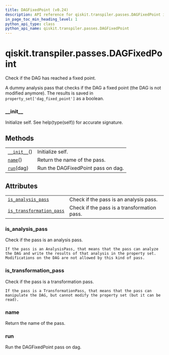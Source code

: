 ```yaml
---
title: DAGFixedPoint (v0.24)
description: API reference for qiskit.transpiler.passes.DAGFixedPoint in qiskit v0.24
in_page_toc_min_heading_level: 1
python_api_type: class
python_api_name: qiskit.transpiler.passes.DAGFixedPoint
---
```


<span id="qiskit-transpiler-passes-dagfixedpoint" />

# qiskit.transpiler.passes.DAGFixedPoint

<Class id="qiskit.transpiler.passes.DAGFixedPoint" isDedicatedPage={true} github="https://github.com/qiskit/qiskit/tree/stable/0.16/qiskit/transpiler/passes/utils/dag_fixed_point.py" signature="DAGFixedPoint(*args, **kwargs)" modifiers="class">
  Check if the DAG has reached a fixed point.

  A dummy analysis pass that checks if the DAG a fixed point (the DAG is not modified anymore). The results is saved in `property_set['dag_fixed_point']` as a boolean.

  ### \_\_init\_\_

  <Function id="qiskit.transpiler.passes.DAGFixedPoint.__init__" signature="__init__()">
    Initialize self. See help(type(self)) for accurate signature.
  </Function>

  ## Methods

  |                                                                                                                    |                                    |
  | ------------------------------------------------------------------------------------------------------------------ | ---------------------------------- |
  | [`__init__`](#qiskit.transpiler.passes.DAGFixedPoint.__init__ "qiskit.transpiler.passes.DAGFixedPoint.__init__")() | Initialize self.                   |
  | [`name`](#qiskit.transpiler.passes.DAGFixedPoint.name "qiskit.transpiler.passes.DAGFixedPoint.name")()             | Return the name of the pass.       |
  | [`run`](#qiskit.transpiler.passes.DAGFixedPoint.run "qiskit.transpiler.passes.DAGFixedPoint.run")(dag)             | Run the DAGFixedPoint pass on dag. |

  ## Attributes

  |                                                                                                                                                            |                                             |
  | ---------------------------------------------------------------------------------------------------------------------------------------------------------- | ------------------------------------------- |
  | [`is_analysis_pass`](#qiskit.transpiler.passes.DAGFixedPoint.is_analysis_pass "qiskit.transpiler.passes.DAGFixedPoint.is_analysis_pass")                   | Check if the pass is an analysis pass.      |
  | [`is_transformation_pass`](#qiskit.transpiler.passes.DAGFixedPoint.is_transformation_pass "qiskit.transpiler.passes.DAGFixedPoint.is_transformation_pass") | Check if the pass is a transformation pass. |

  ### is\_analysis\_pass

  <Attribute id="qiskit.transpiler.passes.DAGFixedPoint.is_analysis_pass">
    Check if the pass is an analysis pass.

    If the pass is an AnalysisPass, that means that the pass can analyze the DAG and write the results of that analysis in the property set. Modifications on the DAG are not allowed by this kind of pass.
  </Attribute>

  ### is\_transformation\_pass

  <Attribute id="qiskit.transpiler.passes.DAGFixedPoint.is_transformation_pass">
    Check if the pass is a transformation pass.

    If the pass is a TransformationPass, that means that the pass can manipulate the DAG, but cannot modify the property set (but it can be read).
  </Attribute>

  ### name

  <Function id="qiskit.transpiler.passes.DAGFixedPoint.name" signature="name()">
    Return the name of the pass.
  </Function>

  ### run

  <Function id="qiskit.transpiler.passes.DAGFixedPoint.run" signature="run(dag)">
    Run the DAGFixedPoint pass on dag.
  </Function>
</Class>

